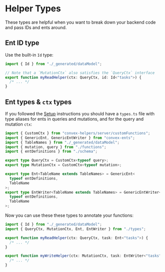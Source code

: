 # Helper Types

These types are helpful when you want to break down your backend code and pass
IDs and ents around.

## Ent ID type

Use the built-in `Id` type:

```ts filename=convex/myFunctions.ts
import { Id } from "./_generated/dataModel";

// Note that a `MutationCtx` also satisfies the `QueryCtx` interface
export function myReadHelper(ctx: QueryCtx, id: Id<"tasks">) {
  /* ... */
}
```

## Ent types & `ctx` types

If you followed the [Setup](/setup) instructions you should have a `types.ts`
file with type aliases for ents in queries and mutations, and for the query and
mutation `ctx`:

```ts filename="convex/types.ts"
import { CustomCtx } from "convex-helpers/server/customFunctions";
import { GenericEnt, GenericEntWriter } from "convex-ents";
import { TableNames } from "./_generated/dataModel";
import { mutation, query } from "./functions";
import { entDefinitions } from "./schema";

export type QueryCtx = CustomCtx<typeof query>;
export type MutationCtx = CustomCtx<typeof mutation>;

export type Ent<TableName extends TableNames> = GenericEnt<
  typeof entDefinitions,
  TableName
>;
export type EntWriter<TableName extends TableNames> = GenericEntWriter<
  typeof entDefinitions,
  TableName
>;
```

Now you can use these these types to annotate your functions:

```ts filename=convex/myFunctions.ts
import { Id } from "./_generated/dataModel";
import { QueryCtx, MutationCtx, Ent, EntWriter } from "./types";

export function myReadHelper(ctx: QueryCtx, task: Ent<"tasks">) {
  /* ... */
}

export function myWriteHelper(ctx: MutationCtx, task: EntWriter<"tasks">) {
  /* ... */
}
```
